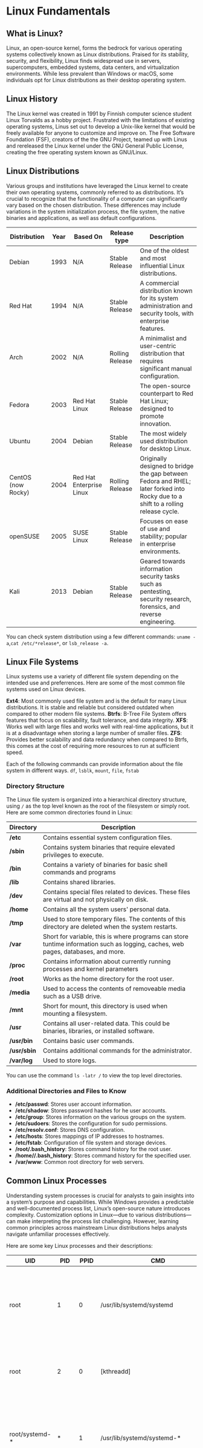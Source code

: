 # Linux Fundamentals

## What is Linux?

Linux, an open-source kernel, forms the bedrock for various operating systems collectively known as Linux distributions. Praised for its stability, security, and flexibility, Linux finds widespread use in servers, supercomputers, embedded systems, data centers, and virtualization environments. While less prevalent than Windows or macOS, some individuals opt for Linux distributions as their desktop operating system.

## Linux History

The Linux kernel was created in 1991 by Finnish computer science student Linux Torvalds as a hobby project. Frustrated with the limitations of existing operating systems, Linus set out to develop a Unix-like kernel that would be freely available for anyone to customize and improve on. The Free Software Foundation (FSF), creators of the the GNU Project, teamed up with Linus and rereleased the Linux kernel under the GNU General Public License, creating the free operating system known as GNU/Linux.

## Linux Distributions

Various groups and institutions have leveraged the Linux kernel to create their own operating systems, commonly referred to as distributions. It’s crucial to recognize that the functionality of a computer can significantly vary based on the chosen distribution. These differences may include variations in the system initialization process, the file system, the native binaries and applications, as well ass default configurations.

Distribution | Year | Based On | Release type | Description |
| - | - | - | - | - |
Debian | 1993 | N/A | Stable Release | One of the oldest and most influential Linux distributions. |
Red Hat | 1994 | N/A | Stable Release | A commercial distribution known for its system administration and security tools, with enterprise features. |
Arch | 2002 | N/A | Rolling Release | A minimalist and user-centric distribution that requires significant manual configuration. |
Fedora | 2003 | Red Hat Linux | Stable Release | The open-source counterpart to Red Hat Linux; designed to promote innovation. |
Ubuntu | 2004 | Debian | Stable Release | The most widely used distribution for desktop Linux. |
CentOS (now Rocky) | 2004 | Red Hat Enterprise Linux | Rolling Release | Originally designed to bridge the gap between Fedora and RHEL; later forked into Rocky due to a shift to a rolling release cycle. |
openSUSE | 2005 | SUSE Linux | Stable Release | Focuses on ease of use and stability; popular in enterprise environments. |
Kali | 2013 | Debian | Stable Release | Geared towards information security tasks such as pentesting, security research, forensics, and reverse engineering. |


You can check system distribution using a few different commands: ```uname -a```,```cat /etc/*release*```, or ```lsb_release -a```.

## Linux File Systems

Linux systems use a variety of different file system depending on the intended use and preferrences. Here are some of the most common file systems used on Linux devices.

**Ext4**: Most commonly used file system and is the default for many Linux distributions. It is stable and reliable but considered outdated when compared to other modern file systems.
**Btrfs**: B-Tree File System offers features that focus on scalability, fault tolerance, and data integrity.
**XFS**: Works well with large files and works well with real-time applications, but it is at a disadvantage when storing a large number of smaller files.
**ZFS**: Provides better scalability and data redundancy when compared to Btrfs, this comes at the cost of requiring more resources to run at sufficient speed.

Each of the following commands can provide information about the file system in different ways. ```df```, ```lsblk```, ```mount```, ```file```, ```fstab```

### Directory Structure

The Linux file system is organized into a hierarchical directory structure, using ```/``` as the top level known as the root of the filesystem or simply root. Here are some common directories found in Linux:

| **Directory**                            | **Description**                                                                                                                                      |
| ---------------------------------------- | ---------------------------------------------------------------------------------------------------------------------------------------------------- |
| **/etc**                           | Contains essential system configuration files.                                      |
| **/sbin**                  | Contains system binaries that require elevated privileges to execute.              |
| **/bin**                  | Contains a variety of binaries for basic shell commands and programs                      |
| **/lib**                      | Contains shared libraries.                                                                                              |
| **/dev**                     | Contains special files related to devices. These files are virtual and not physically on disk.                                                    |
| **/home**        | Contains all the system users' personal data.                                                                                                      |
| **/tmp**               | Used to store temporary files. The contents of this directory are deleted when the system restarts.                                              |
| **/var**  | Short for variable, this is where programs can store tuntime information such as logging, caches, web pages, databases, and more.                                               |
| **/proc**                             | Contains information about currently running processes and kernel parameters                                                              |
| **/root**          | Works as the home directory for the root user.                                                                                                           |
| **/media**          | Used to access the contents of removeable media such as a USB drive.                                                                                                              |
| **/mnt**            | Short for mount, this directory is used when mounting a filesystem.                                                                                                     |
| **/usr**	| Contains all user-related data. This could be binaries, libraries, or installed software.
| **/usr/bin**      | Contains basic user commands.                                                                                              |
| **/usr/sbin**    | Contains additional commands for the administrator.                                                                    |
| **/var/log** | Used to store logs.                                                                                                                |

You can use the command ```ls -latr /``` to view the top level directories.

### Additional Directories and Files to Know

- **/etc/passwd**: Stores user account information.
- **/etc/shadow**: Stores password hashes for he user accounts.
- **/etc/group**: Stores information on the various groups on the system.
- **/etc/sudoers**: Stores the configuration for sudo permissions.
- **/etc/resolv.conf**: Stores DNS configuration.
- **/etc/hosts**: Stores mappings of IP addresses to hostnames.
- **/etc/fstab**: Configuration of file system and storage devices.
- **/root/.bash_history**: Stores command history for the root user.
- **/home/<user>/.bash_history**: Stores command history for the specified user.
- **/var/www**: Common root directory for web servers.

## Common Linux Processes

Understanding system processes is crucial for analysts to gain insights into a system’s purpose and capabilities. While Windows provides a predictable and well-documented process list, Linux’s open-source nature introduces complexity. Customization options in Linux—due to various distributions—can make interpreting the process list challenging. However, learning common principles across mainstream Linux distributions helps analysts navigate unfamiliar processes effectively.

Here are some key Linux processes and their descriptions:

| UID | PID | PPID | CMD | DESCRIPTION |
| - | - | - | - | - |
| root | 1 | 0 | /usr/lib/systemd/systemd | System daemon process is responsible for managing processes and services. PID will always be 1 and PPID always 0. |
| root | 2 | 0 | [kthreadd] | Responsible for the creation of new kernel threads. PID will always be 2 and PPID always 0. |
| root/systemd-* | * | 1 | /usr/lib/systemd/systemd-* | There will be a variety of systemd services running, they will have different PIDs but they should all have a PPID of 1 |
| root | * | 1 | /usr/sbin/gdm3 | Gnome Display Manager is a display manager that is responsible for displaying the login screen. |
| avahi | * | 1 | avahi-daemon | Helps devices discover and communicate with each other. |
| polkitd | * | 1 | /usr/lib/polkit-1/polkitd | Policy Kit daemon manages privileges and permissions for system-wide tasks. |
| syslog | * | 1 | /usr/sbin/syslogd or /usr/sbin/rsyslogd | System Logging daemons that are responsible for collecting messages from various services and applications before storing them into log files. |
| rtkit | * | 1 | /usr/libexec/rtkit-daemon | Realtime Kit deamon manages real-time scheduling for audio and multimedia applications. Reduces audio/video latency. |
| colord | * | 1 | /usr/libexec/colord | Color Management daemon handles color calibration and profiling for devices such as monitors and printers. |
| root | * | 1 | /usr/libexec/udisks2/udisksd | This daemon manages disk drives and storage devices. Handles the mounting and unmounting of connected drives. |
| root | * | 1 | /usr/sbin/cron | Cron daemon schedules and runs periodic tasks know as cron jobs. These tasks can be configured to do whatever is desired. |
| root | * | 1 | /usr/sbin/NetworkManager | This daemon manages network connections, including wired, wireless, and mobile conections. |
| ubuntu | 500 | 1 | /usr/lib/systemd/systemd --user | This function of systemd is run when a user wants to open a session. This will manage the user-specific services, similiar to how the primary systemd process manages system-wide services. |
| ubuntu | * | 500 | /usr/bin/dbus-daemon | This daemon provides inter-process communication, allowing applications to share data between each other. |
| ubuntu | 1000 | 500 | /usr/libexec/gnome-terminal-server | Responsible for managing terminals started by the user. |
| ubuntu | * | 1001 | bash | Shell used when the user opened a terminal. |
| ubuntu | 1001 | 500 | /usr/bin/gnome-shell | GNOME processes that manages the different aspects of the graphical user interface, including window management, file browsing, and application launching. |
| ubuntu | * | 1001 | /opt/google/chrome/chrome | Google chrome was launched by the gnome-shell process. |
| ubuntu | * | 1001 | /snap/firefox/4336/usr/lib/firefox/firefox | Mozilla Firefox was launched by the gnome-shell process. |

You can look at a list of running processes using the command ```ps -elf```.

### Important Points for Analysts

- **System Initialization Process**: Regardless of distribution there will be some form on system initialization process. This process will always be PID 1 and every other process will be a descendent of this process. Following the hierarchy is one way to check the authenticity of a process.
- **Paths**: All legitimate system processes will share similiar paths. Processes that were executed outside these paths could be suspicious. The specific locations could vary based on which distribution the system is running. The examples provided above come from Ubuntu 24.04. Notice how the system processes all have a path starting with ```/usr/bin```, ```/usr/sbin```, ```/usr/libexec```, or ```/usr/lib```.
- **Process Owner/Permissions**: By default processes inherit their permissions from the parent process, but this doesn't have to always be the case. When looking at system processes started by systemd, we can see the UID being changed to a user named after the service. This is common practice to ensure the service only has the permissions it needs. Unusual processes running with higher privileges than necessary could be an inidcation something suspicious is going on.
- **Kernel Threads**: Processes displayed in brackets are kernel threads ([kworker]). Since these are kernel functions they are separate from the system initialization process and are managed by the kernel thread daemon ([kthreadd]).
- **Daemons**: Daemons are background processes that are often detachted from any controlling process. This allows them to function independently in the background to provide some kind of service or management. Daemonized processes are usually indicated by the letter ```d``` appended to the end of the process name (Ex. sshd, crond, syslogd).

## Common Linux Services

As stated before the services running on a Linux devices is highly configureable and therefore somewhat unpredictable. However, here is an example of what you might find on an Ubuntu 24.04 desktop.

| **Service** | **Description** |
| - | - |
| accounts-daemon.service | This service manages user account information, such as creating home directories, updating passwords, and handling user sessions. It ensures consistency across user-related data. |
| apparmor.service | AppArmor is a security framework that restricts the capabilities of individual applications. It enforces mandatory access controls based on profiles, limiting what files, network resources, and system calls an application can access. |
| avahi-daemon.service | Avahi provides zero-configuration networking (Zeroconf) services. It allows devices on a local network to discover each other without manual configuration. Avahi handles mDNS (multicast DNS) and DNS-SD (DNS Service Discovery).
| bluetooth.service | This service manages Bluetooth functionality. It handles pairing, connecting, and communication with Bluetooth devices (such as headphones, keyboards, and speakers). |
| cron.service | Cron is a time-based job scheduler. It runs scheduled tasks (cron jobs) at specified intervals. These tasks can include backups, log rotation, and other automated processes. |
| NetworkManager.service | NetworkManager manages network connections, including wired, wireless, and mobile broadband. It handles configuration, connection state, and network device management. |
| dmesg.service | Dmesg is a command that displays kernel ring buffer messages. The service captures and logs kernel-level events, hardware information, and system messages. |
| rsyslog.service | Rsyslog is a system logging daemon. It collects, processes, and forwards log messages from various sources (applications, system components) to log files or remote servers. |
| openvpn.service | OpenVPN is a popular open-source VPN (Virtual Private Network) solution. This service manages VPN connections, allowing secure communication over public networks. |
| sshd.service | SSH (Secure Shell) is a protocol for secure remote access to servers. This service handles SSH connections, authentication, and secure shell sessions. |
| apache.service | Apache HTTP Server (commonly known as Apache) is a web server software. This service starts and manages the Apache web server, serving web pages and handling HTTP requests. |
| ufw.service | UFW (Uncomplicated Firewall) is a user-friendly interface for managing iptables firewall rules. This service enables or disables the firewall rules configured using UFW. |
| ssl-cert.service | This service ensures SSL/TLS certificates are correctly configured. It handles certificate renewal and updates for services that use SSL encryption. |

### Important Points for Analysts

## Linux Logging

Within the Linux ecosystem, various logging mechanisms exist to assist administrators and analysts in monitoring system events. Understanding these logging mechanisms enables a better understanding of system activity.

### Common Linux Logging Mechanisms

| Mechanism | Standard Log Location | Description |
| - | - | - |
| syslog | **Configurable**: see below | The standard logging protocol collects messages from various system components, applications, and services. |
| rsyslog | **Configurable**: see below | An enhanced version of syslog, rsyslog offers additional features and more flexible configuration options. |
| system journal | /var/log/journal | Implemented by systemd, the system journal serves as a centralized logging system that stores logs in binary format. |
| auditing | /var/log/audit/audit.log | This framework monitors and records system events related to security, user activity, and system changes. |
| process accounting | /var/log/account/pacct | Tracks resource usage, including CPU time and memory, for individual processes and maintains records. |
| kernel logging | /var/log/kern.log or ```dmesg``` | Kernel logging captures messages generated directly by the Linux kernel itself and stores them in the kernel ring buffer. |
| utmp | /var/log/utmp | Maintains a real-time accounting of the current system status. It records information such as user logins, logouts, system boot time, and terminal usage. |
| wtmp | /var/log/wtmp | Acts as a historical record of user logins and logouts. It maintains a history of all completed sessions. |
| btmp | /var/log/btmp | Records failed login attempts (invalid login attempts). |
| lastlog | /var/log/lastlog | Provides information about the last login time for each user. |

It is important to note that syslog, rsyslog and auditd natively support remote logging. This allows configuration of the service to store the logs on a remote system.

### Syslog and Rsyslog

Syslog and rsyslog can log to multiple files depending on the context of the logging. It uses facilities and priorities to sort logs.

Here are some files you might see syslog or rsyslog write to.

| Log Location | Description |
| - | - |
| /var/log/messages | General message and system related stuff |
| /var/log/auth.log | Authenication logs |
| /var/log/kern.log | Kernel logs |
| /var/log/cron.log | Crond logs (cron job) |
| /var/log/maillog | Mail server logs |
| /var/log/httpd/ | Apache access and error logs directory |
| /var/log/nginx/ | Nginx access and error logs directory |
| /var/log/apt/ | Apt/apt-get command history and logs directory |
| /var/log/boot.log | System boot log |
| /var/log/mysqld.log | MySQL database server log file |
| /var/log/secure or /var/log/auth.log | Authentication log |
| /var/log/utmp or /var/log/wtmp | Login records file |
| /var/log/yum.log or /var/log/dnf.log | Yum/Dnf command log file. |
